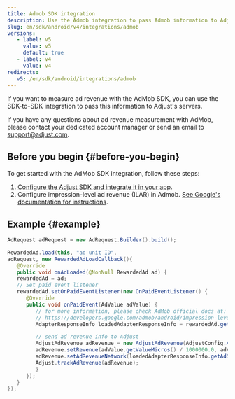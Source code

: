 ```yaml
---
title: Admob SDK integration
description: Use the Admob integration to pass Admob information to Adjust's servers.
slug: en/sdk/android/v4/integrations/admob
versions:
   - label: v5
     value: v5
     default: true
   - label: v4
     value: v4
redirects:
   v5: /en/sdk/android/integrations/admob
---
```


<MinorVersion added="v4.28.0">

If you want to measure ad revenue with the AdMob SDK, you can use the SDK-to-SDK integration to pass this information to Adjust's servers.

</MinorVersion>

<Callout type="note">

If you have any questions about ad revenue measurement with AdMob, please contact your dedicated account manager or send an email to support@adjust.com.

</Callout>

## Before you begin {#before-you-begin}

To get started with the AdMob SDK integration, follow these steps:

1. [Configure the Adjust SDK and integrate it in your app](/en/sdk/android).
2. Configure impression-level ad revenue (ILAR) in Admob. [See Google's documentation for instructions](https://support.google.com/admob/answer/11322405).

## Example {#example}

<Tabs>
<Tab title="Java">

```java
AdRequest adRequest = new AdRequest.Builder().build();

RewardedAd.load(this, "ad unit ID",
adRequest, new RewardedAdLoadCallback(){
   @Override
   public void onAdLoaded(@NonNull RewardedAd ad) {
   rewardedAd = ad;
   // Set paid event listener
   rewardedAd.setOnPaidEventListener(new OnPaidEventListener() {
      @Override
      public void onPaidEvent(AdValue adValue) {
         // for more information, please check AdMob official docs at:
         // https://developers.google.com/admob/android/impression-level-ad-revenue
         AdapterResponseInfo loadedAdapterResponseInfo = rewardedAd.getResponseInfo().getLoadedAdapterResponseInfo();

         // send ad revenue info to Adjust
         AdjustAdRevenue adRevenue = new AdjustAdRevenue(AdjustConfig.AD_REVENUE_ADMOB);
         adRevenue.setRevenue(adValue.getValueMicros() / 1000000.0, adValue.getCurrencyCode());
         adRevenue.setAdRevenueNetwork(loadedAdapterResponseInfo.getAdSourceName());
         Adjust.trackAdRevenue(adRevenue);
         }
      });
   }
});
```

</Tab>
</Tabs>
